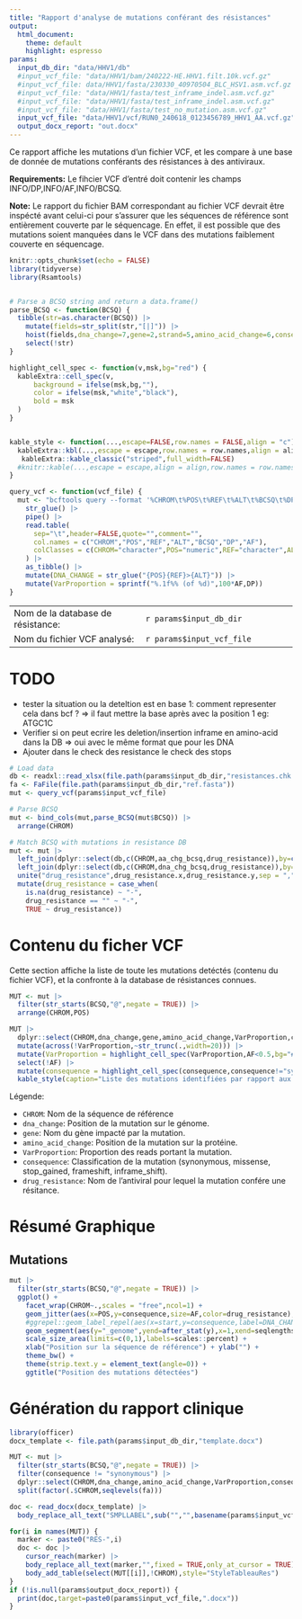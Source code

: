 ```yaml
---
title: "Rapport d'analyse de mutations conférant des résistances"
output:
  html_document: 
    theme: default
    highlight: espresso
params:
  input_db_dir: "data/HHV1/db"
  #input_vcf_file: "data/HHV1/bam/240222-HE.HHV1.filt.10k.vcf.gz"
  #input_vcf_file: data/HHV1/fasta/230330_40970504_BLC_HSV1.asm.vcf.gz
  #input_vcf_file: "data/HHV1/fasta/test_inframe_indel.asm.vcf.gz"
  #input_vcf_file: "data/HHV1/fasta/test_inframe_indel.asm.vcf.gz"
  #input_vcf_file: "data/HHV1/fasta/test_no_mutation.asm.vcf.gz"
  input_vcf_file: "data/HHV1/vcf/RUN0_240618_0123456789_HHV1_AA.vcf.gz"  
  output_docx_report: "out.docx"
---
```




Ce rapport affiche les mutations d'un fichier VCF, et les compare à une base de 
donnée de mutations conférants des résistances à des antiviraux.

**Requirements:** Le fihcier VCF d'entré doit contenir les champs INFO/DP,INFO/AF,INFO/BCSQ.

**Note:** Le rapport du fichier BAM correspondant au fichier VCF devrait être inspécté avant celui-ci pour s'assurer que les séquences de référence sont entièrement couverte par le séquencage. En effet, il est possible que des mutations soient manquées dans le VCF dans des mutations faiblement couverte en séquencage. 

 
```r
knitr::opts_chunk$set(echo = FALSE)
library(tidyverse)
library(Rsamtools)


# Parse a BCSQ string and return a data.frame()
parse_BCSQ <- function(BCSQ) {
  tibble(str=as.character(BCSQ)) |>
    mutate(fields=str_split(str,"[|]")) |>
    hoist(fields,dna_change=7,gene=2,strand=5,amino_acid_change=6,consequence=1,transcript=3,biotype=4,.ptype = character()) |>
    select(!str)
}

highlight_cell_spec <- function(v,msk,bg="red") {
  kableExtra::cell_spec(v,
      background = ifelse(msk,bg,""),
      color = ifelse(msk,"white","black"),
      bold = msk
  )
}


kable_style <- function(...,escape=FALSE,row.names = FALSE,align = "c") {
  kableExtra::kbl(...,escape = escape,row.names = row.names,align = align) |>
   kableExtra::kable_classic("striped",full_width=FALSE)
  #knitr::kable(...,escape = escape,align = align,row.names = row.names)
}

query_vcf <- function(vcf_file) {
  mut <- "bcftools query --format '%CHROM\t%POS\t%REF\t%ALT\t%BCSQ\t%DP\t%AF\n' '{vcf_file}'" |>
    str_glue() |>
    pipe() |>
    read.table(
      sep="\t",header=FALSE,quote="",comment="",
      col.names = c("CHROM","POS","REF","ALT","BCSQ","DP","AF"),
      colClasses = c(CHROM="character",POS="numeric",REF="character",ALT="character",BCSQ="character",DP="numeric",AF="numeric")
    ) |>
    as_tibble() |>
    mutate(DNA_CHANGE = str_glue("{POS}{REF}>{ALT}")) |>
    mutate(VarProportion = sprintf("%.1f%% (of %d)",100*AF,DP))
}
```

|                                   |                                         |
|-----------------------------------|-----------------------------------------|
| Nom de la database de résistance: | ``r params$input_db_dir``               |
| Nom du fichier VCF analysé:       | ``r params$input_vcf_file``             |


# TODO
 - tester la situation ou la deteltion est en base 1: comment representer cela dans bcf ? => il faut mettre la base après avec la position 1 eg: ATGC1C
 - Verifier si on peut ecrire les deletion/insertion inframe en amino-acid dans la DB => oui avec le même format que pour les DNA
 - Ajouter dans le check des resistance le check des stops


```r
# Load data
db <- readxl::read_xlsx(file.path(params$input_db_dir,"resistances.chk.xlsx"))
fa <- FaFile(file.path(params$input_db_dir,"ref.fasta"))
mut <- query_vcf(params$input_vcf_file)

# Parse BCSQ
mut <- bind_cols(mut,parse_BCSQ(mut$BCSQ)) |>
  arrange(CHROM)

# Match BCSQ with mutations in resistance DB
mut <- mut |>
  left_join(dplyr::select(db,c(CHROM,aa_chg_bcsq,drug_resistance)),by=c("CHROM","amino_acid_change"="aa_chg_bcsq")) |>
  left_join(dplyr::select(db,c(CHROM,dna_chg_bcsq,drug_resistance)),by=c("CHROM","dna_change"="dna_chg_bcsq")) |>
  unite("drug_resistance",drug_resistance.x,drug_resistance.y,sep = ",",na.rm = TRUE) |>
  mutate(drug_resistance = case_when(
    is.na(drug_resistance) ~ "-",
    drug_resistance == "" ~ "-",
    TRUE ~ drug_resistance))
```










# Contenu du ficher VCF

Cette section affiche la liste de toute les mutations detéctés (contenu du fichier VCF),
et la confronte à la database de résistances connues.

```r
MUT <- mut |> 
  filter(str_starts(BCSQ,"@",negate = TRUE)) |>
  arrange(CHROM,POS)

MUT |>
  dplyr::select(CHROM,dna_change,gene,amino_acid_change,VarProportion,consequence,drug_resistance,AF) |>
  mutate(across(!VarProportion,~str_trunc(.,width=20))) |>
  mutate(VarProportion = highlight_cell_spec(VarProportion,AF<0.5,bg="#2E8B57")) |>
  select(!AF) |>
  mutate(consequence = highlight_cell_spec(consequence,consequence!="synonymous")) |>
  kable_style(caption="Liste des mutations identifiées par rapport aux références")
```

Légende:

 - `CHROM`: Nom de la séquence de référence
 - `dna_change`: Position de la mutation sur le génome.
 - `gene`: Nom du gène impacté par la mutation.
 - `amino_acid_change`: Position de la mutation sur la protéine.
 - `VarProportion`: Proportion des reads portant la mutation.
 - `consequence`: Classification de la mutation (synonymous, missense, stop_gained, frameshift, inframe_shift).
 - `drug_resistance`: Nom de l'antiviral pour lequel la mutation confére une résitance.



# Résumé Graphique {.tabset}

## Mutations

```r
mut |>
  filter(str_starts(BCSQ,"@",negate = TRUE)) |>
  ggplot() + 
    facet_wrap(CHROM~.,scales = "free",ncol=1) +
    geom_jitter(aes(x=POS,y=consequence,size=AF,color=drug_resistance),alpha=0.5,width = 0,height=0.3) +
    #ggrepel::geom_label_repel(aes(x=start,y=consequence,label=DNA_CHANGE),size=2) +
    geom_segment(aes(y="_genome",yend=after_stat(y),x=1,xend=seqlengths),data=as.data.frame(seqinfo(fa)) |> rownames_to_column("CHROM")) +
    scale_size_area(limits=c(0,1),labels=scales::percent) + 
    xlab("Position sur la séquence de référence") + ylab("") +
    theme_bw() +
    theme(strip.text.y = element_text(angle=0)) +
    ggtitle("Position des mutations détectées")
```





# Génération du rapport clinique

```r
library(officer)
docx_template <- file.path(params$input_db_dir,"template.docx")

MUT <- mut |> 
  filter(str_starts(BCSQ,"@",negate = TRUE)) |>
  filter(consequence != "synonymous") |>
  dplyr::select(CHROM,dna_change,amino_acid_change,VarProportion,consequence,drug_resistance) %>%
  split(factor(.$CHROM,seqlevels(fa)))

doc <- read_docx(docx_template) |>
  body_replace_all_text("SMPLLABEL",sub("","",basename(params$input_vcf_file)),fixed = TRUE)

for(i in names(MUT)) {
  marker <- paste0("RES-",i)
  doc <- doc |>
    cursor_reach(marker) |>
    body_replace_all_text(marker,"",fixed = TRUE,only_at_cursor = TRUE) |>
    body_add_table(select(MUT[[i]],!CHROM),style="StyleTableauRes")
}
if (!is.null(params$output_docx_report)) {
  print(doc,target=paste0(params$input_vcf_file,".docx"))
}
  
```

